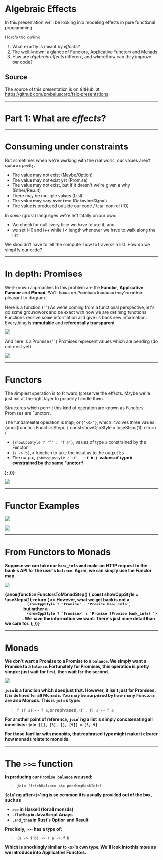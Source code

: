 
<Head>
  <title>Algebraic Effects</title>
  <link href="https://fonts.googleapis.com/css2?family=Ubuntu+Mono:ital,wght@0,400;0,700;1,400;1,700&display=swap" rel="stylesheet" />
</Head>

# Algebraic Effects

In this presentation we'll be looking into modeling effects in pure functional programming.

Here's the outline:

1. What exactly is meant by _effects_?
2. The well-known: a glance of Functors, Applicative Functors and Monads
3. How are _algebraic effects_ different, and where/how can they improve our code?

## Source

The source of this presentation is on GitHub, at https://github.com/probeiuscorp/fslc-presentations.

---

# Part 1: What are _effects_?

---

# Consuming under constraints

But sometimes when we're working with the real world, our values aren't quite as pretty:

- The value may not exist (Maybe/Option)
- The value may not exist yet (Promise)
- The value may not exist, but if it doesn't we're given a why (Either/Result)
- There may be multiple values (List)
- The value may vary over time (Behavior/Signal)
- The value is produced outside our code / total control (IO)

In _some_ (gross) languages we're left totally on our own:
* We check for null every time we have to use it, and
* we set i=0 and i++ while i < length whenever we have to walk along the list

We shouldn't have to tell the computer how to traverse a list.
How do we simplify our code?

---

# In depth: Promises

Well-known approaches to this problem are the **Functor**, **Applicative Functor** and **Monad**.
We'll focus on Promises because they're rather pleasant to diagram.

<p>
  <Highlight>Here is a function.</Highlight>{' '}
  As we're coming from a functional perspective,
  let's do some groundwork and be exact with how we are defining functions.
  Functions receive some information and give us back new information.
  Everything is <strong>immutable</strong> and <strong>referentially transparent</strong>.
</p>

![](function.svg)

<p>
  <Highlight>And here is a Promise.</Highlight>{' '}
  Promises represent values which are pending (do not exist yet).
</p>

![](promise.svg)

---

# Functors

The simplest operation is to forward (preserve) the effects.
Maybe we're just not at the right layer to properly handle them.

Structures which permit this kind of operation are known as _Functors_.
Promises are Functors.

<p>
  The fundamental operation is map, or <code>{'<$>'}</code>, which involves three values:
  {anon(function FunctorsStep() {
    const showCppStyle = !useSteps(1);
    return (
      <ul>
        <li><code>{showCppStyle ? 'f<a>' : 'f a'}</code>, values of type <code>a</code> constrained by the Functor <code>f</code></li>
        <li><code>(a -> b)</code>, a function to take the input <code>a</code>s to the output <code>b</code>s</li>
        <li>The output, <code>{showCppStyle ? 'f<b>' : 'f b'}</code>: values of type <code>b</code> constrained by the same Functor <code>f</code></li>
      </ul>
    );
  })}
</p>

![](promise-functor.svg)

---

# Functor Examples

![](promise-functor-example.svg)

![](list-functor-example.svg)

---

# From Functors to Monads

Suppose we can take our `bank_info` and make an HTTP request to the bank's API for the user's `balance`.
Again, we can simply use the Functor map.

![](map-to-promise-of-promise.svg)

<p>
  {anon(function FunctorsToMonadStep() {
    const showCppStyle = !useSteps(1);
    return (
      <>
        However, what we get back is not a <code>
          {showCppStyle ? 'Promise<bank_info>' : 'Promise bank_info'}
        </code> but rather a <code>
          {showCppStyle ? 'Promise<Promise<bank_info>>' : 'Promise (Promise bank_info) '}
        </code>.
        We have the information we want.
        There's just more detail than we care for.
      </>
    );
  })}
</p>

---

# Monads

<p>
  We don't want a Promise to a Promise to a <code>balance</code>.
  We simply want a Promise to a <code>balance</code>.
  Fortunately for Promises, this operation is pretty simple:
  just <Highlight>wait for first, then wait for the second.</Highlight>
</p>

![](join-promise.svg)

`join` is a function which does just that.
However, it isn't just for Promises.
It is defined for all **Monads**.
You may be surprised by how many Functors are also Monads.
This is `join`'s type:

> `f (f a) -> f a`, or rephrased, `(f . f) a -> f a`

For another point of reference,
`join`'ing a list is simply concatenating all inner lists: `join [[], [3], [], [9]] = [3, 9]`

For those familiar with monoids,
that rephrased type might make it clearer how monads relate to monoids.

---

# The `>>=` function

In producing our `Promise balance` we used:

> `join (fetchBalance <$> pendingBankInfo)`

`join`'ing after `<$>`'ing is so common it is usually provided out of the box, such as

- `>>=` in Haskell (for all monads)
- `.flatMap` in JavaScript Arrays
- `.and_then` in Rust's Option and Result

Precisely, `>>=` has a type of:

> `(a -> f b) -> f a -> f b`

Which is shockingly similar to `<$>`'s own type.
We'll look into this more as we introduce into **Applicative Functors**.
